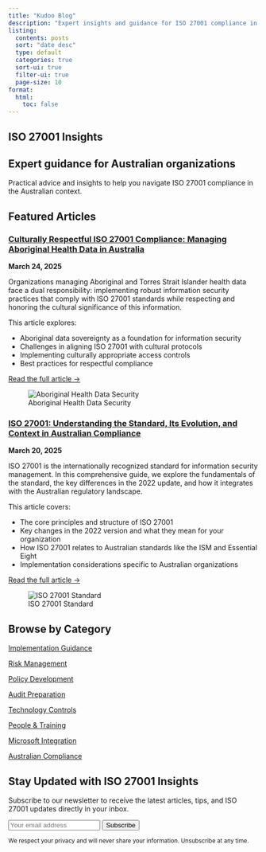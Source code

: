 ```yaml
---
title: "Kudoo Blog"
description: "Expert insights and guidance for ISO 27001 compliance in Australia"
listing:
  contents: posts
  sort: "date desc"
  type: default
  categories: true
  sort-ui: true
  filter-ui: true
  page-size: 10
format:
  html:
    toc: false
---
```


::: {.hero-container}
::: {.container}
::: {.hero-text}
# ISO 27001 <span class="gradient-text">Insights</span>
## Expert guidance for Australian organizations

Practical advice and insights to help you navigate ISO 27001 compliance in the Australian context.
:::
:::
:::

::: {.container .py-5}
## Featured Articles

::: {.row .align-items-center}
::: {.col-md-8}
### [Culturally Respectful ISO 27001 Compliance: Managing Aboriginal Health Data in Australia](posts/2025-03-24-health-aboriginal/index.qmd)

**March 24, 2025**

Organizations managing Aboriginal and Torres Strait Islander health data face a dual responsibility: implementing robust information security practices that comply with ISO 27001 standards while respecting and honoring the cultural significance of this information.

This article explores:

- Aboriginal data sovereignty as a foundation for information security
- Challenges in aligning ISO 27001 with cultural protocols
- Implementing culturally appropriate access controls
- Best practices for respectful compliance

[Read the full article →](posts/2025-03-24-health-aboriginal/index.qmd){.cta-btn .mt-3}
:::

::: {.col-md-4}
![Aboriginal Health Data Security](images/aboriginal-health-data-security.jpg){.img-fluid .rounded .shadow}
:::
:::

::: {.row .align-items-center .mt-5}
::: {.col-md-8}
### [ISO 27001: Understanding the Standard, Its Evolution, and Context in Australian Compliance](posts/2025-03-20-what-is-iso/index.qmd)

**March 20, 2025**

ISO 27001 is the internationally recognized standard for information security management. In this comprehensive guide, we explore the fundamentals of the standard, the key differences in the 2022 update, and how it integrates with the Australian regulatory landscape.

This article covers:

- The core principles and structure of ISO 27001
- Key changes in the 2022 version and what they mean for your organization
- How ISO 27001 relates to Australian standards like the ISM and Essential Eight
- Implementation considerations specific to Australian organizations

[Read the full article →](posts/2025-03-20-what-is-iso/index.qmd){.cta-btn .mt-3}
:::

::: {.col-md-4}
![ISO 27001 Standard](images/iso-27001-featured.jpg){.img-fluid .rounded .shadow}
:::
:::

## Browse by Category

::: {.row .g-4 .mt-3}
::: {.col-6 .col-md-3}
[Implementation Guidance](#){.btn-secondary .w-100}
:::

::: {.col-6 .col-md-3}
[Risk Management](#){.btn-secondary .w-100}
:::

::: {.col-6 .col-md-3}
[Policy Development](#){.btn-secondary .w-100}
:::

::: {.col-6 .col-md-3}
[Audit Preparation](#){.btn-secondary .w-100}
:::

::: {.col-6 .col-md-3}
[Technology Controls](#){.btn-secondary .w-100}
:::

::: {.col-6 .col-md-3}
[People & Training](#){.btn-secondary .w-100}
:::

::: {.col-6 .col-md-3}
[Microsoft Integration](#){.btn-secondary .w-100}
:::

::: {.col-6 .col-md-3}
[Australian Compliance](#){.btn-secondary .w-100}
:::
:::
:::

::: {.section .cta-section .py-5}
::: {.container}
## Stay Updated with ISO 27001 Insights

Subscribe to our newsletter to receive the latest articles, tips, and ISO 27001 updates directly in your inbox.

::: {.row .justify-content-center}
::: {.col-md-8 .col-lg-6}
<form id="newsletter-form" class="d-flex gap-2">
  <input type="email" class="form-control" placeholder="Your email address" required>
  <button type="submit" class="cta-btn">Subscribe</button>
</form>
<small class="text-light">We respect your privacy and will never share your information. Unsubscribe at any time.</small>
:::
:::
:::
:::